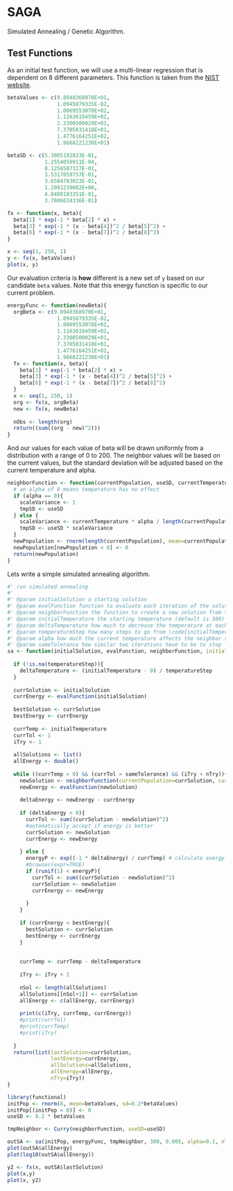 

# SAGA

Simulated Annealing / Genetic Algorithm.

## Test Functions

As an initial test function, we will use a multi-linear regression that is dependent on 8 different parameters. This function is taken from the [NIST website](http://www.itl.nist.gov/div898/strd/nls/data/LINKS/v-gauss3.shtml).

```r
betaValues <- c(9.8940368970E+01,
                1.0945879335E-02,
                1.0069553078E+02,
                1.1163619459E+02,
                2.3300500029E+01,
                7.3705031418E+01,
                1.4776164251E+02,
                1.9668221230E+01)

betaSD <- c(5.3005192833E-01,
            1.2554058911E-04,
            8.1256587317E-01,
            3.5317859757E-01,
            3.6584783023E-01,
            1.2091239082E+00,
            4.0488183351E-01,
            3.7806634336E-01)

fx <- function(x, beta){
  beta[1] * exp(-1 * beta[2] * x) + 
  beta[3] * exp(-1 * (x - beta[4])^2 / beta[5]^2) + 
  beta[6] * exp(-1 * (x - beta[7])^2 / beta[8]^2)
}

x <- seq(1, 250, 1)
y <- fx(x, betaValues)
plot(x, y)
```

Our evaluation criteria is **how** different is a new set of `y` based on our candidate `beta` values. Note that this energy function is specific to our current problem.

```r
energyFunc <- function(newBeta){
  orgBeta <- c(9.8940368970E+01,
                1.0945879335E-02,
                1.0069553078E+02,
                1.1163619459E+02,
                2.3300500029E+01,
                7.3705031418E+01,
                1.4776164251E+02,
                1.9668221230E+01)
  fx <- function(x, beta){
    beta[1] * exp(-1 * beta[2] * x) + 
    beta[3] * exp(-1 * (x - beta[4])^2 / beta[5]^2) + 
    beta[6] * exp(-1 * (x - beta[7])^2 / beta[8]^2)
  }
  x <- seq(1, 250, 1)
  org <- fx(x, orgBeta)
  new <- fx(x, newBeta)
  
  nObs <- length(org)
  return((sum((org - new)^2)))
}
```


And our values for each value of beta will be drawn uniformly from a distribution with a range of 0 to 200. The neighbor values will be based on the current values, but the standard deviation will be adjusted based on the current temperature and alpha.

```r
neighborFunction <- function(currentPopulation, useSD, currentTemperature, alpha){
  # an alpha of 0 means temperature has no effect
  if (alpha == 0){
    scaleVariance <- 1
    tmpSD <- useSD
  } else {
    scaleVariance <- currentTemperature * alpha / length(currentPopulation)
    tmpSD <- useSD * scaleVariance
  }
  newPopulation <- rnorm(length(currentPopulation), mean=currentPopulation, sd=tmpSD)
  newPopulation[newPopulation < 0] <- 0
  return(newPopulation)
}
```


Lets write a simple simulated annealing algorithm.

```r
#' run simulated annealing
#'
#' @param initialSolution a starting solution
#' @param evalFunction function to evaluate each iteration of the solution
#' @param neighborFunction the function to create a new solution from the current one
#' @param initialTemperature the starting temperature (default is 300)
#' @param deltaTemperature how much to decrease the temperature at each step (default is 1)
#' @param temperatureStep how many steps to go from \code{initialTemperature} to 0 (default is NA), overrides \code{deltaTemperature}
#' @param alpha how much the current temperature affects the neighbor solution
#' @param sameTolerance how similar two iterations have to be to stop
sa <- function(initialSolution, evalFunction, neighborFunction, initialTemperature=300, deltaTemperature=1, temperatureStep=NA, alpha=1, sameTolerance=0.00001, nTry=10000){
  
  if (!is.na(temperatureStep)){
    deltaTemperature <- (initialTemperature - 0) / temperatureStep
  }
  
  currSolution <- initialSolution
  currEnergy <- evalFunction(initialSolution)
  
  bestSolution <- currSolution
  bestEnergy <- currEnergy
  
  currTemp <- initialTemperature
  currTol <- 1
  iTry <- 1
  
  allSolutions <- list()
  allEnergy <- double()
  
  while ((currTemp > 0) && (currTol > sameTolerance) && (iTry < nTry)){
    newSolution <- neighborFunction(currentPopulation=currSolution, currentTemperature=currTemp, alpha=alpha)
    newEnergy <- evalFunction(newSolution)
    
    deltaEnergy <- newEnergy - currEnergy
    
    if (deltaEnergy < 0){
      currTol <- sum((currSolution - newSolution)^2)
      #automatically accept if energy is better
      currSolution <- newSolution
      currEnergy <- newEnergy
      
    } else {
      energyP <- exp((-1 * deltaEnergy) / currTemp) # calculate energy difference
      #browser(expr=TRUE)
      if (runif(1) < energyP){
        currTol <- sum((currSolution - newSolution)^2)
        currSolution <- newSolution
        currEnergy <- newEnergy
        
      }
    }
    
    if (currEnergy < bestEnergy){
      bestSolution <- currSolution
      bestEnergy <- currEnergy
    }
    
    
    currTemp <- currTemp - deltaTemperature
    
    iTry <- iTry + 1
    
    nSol <- length(allSolutions)
    allSolutions[[nSol+1]] <- currSolution
    allEnergy <- c(allEnergy, currEnergy)
    
    print(c(iTry, currTemp, currEnergy))
    #print(currTol)
    #print(currTemp)
    #print(iTry)
    
  }
  return(list(lastSolution=currSolution,
              lastEnergy=currEnergy,
              allSolutions=allSolutions,
              allEnergy=allEnergy,
              nTry=iTry))
}
```

```r
library(functional)
initPop <- rnorm(8, mean=betaValues, sd=0.2*betaValues)
initPop[(initPop < 0)] <- 0
useSD <- 0.2 * betaValues

tmpNeighbor <- Curry(neighborFunction, useSD=useSD)

outSA <- sa(initPop, energyFunc, tmpNeighbor, 300, 0.005, alpha=0.1, nTry=Inf)
plot(outSA$allEnergy)
plot(log10(outSA$allEnergy))

y2 <- fx(x, outSA$lastSolution)
plot(x,y)
plot(x, y2)
```

